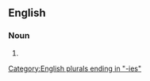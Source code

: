 ==English==

===Noun===
{{head|en|noun plural form}}

# {{plural of|legality|lang=en}}

[[Category:English plurals ending in "-ies"]]